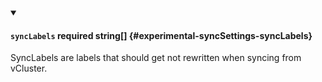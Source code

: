 
<details className="config-field" data-expandable="false" open>
<summary>

#### `syncLabels` <span className="config-field-required" data-required="false">required</span> <span className="config-field-type">string[]</span> <span className="config-field-default"></span> <span className="config-field-enum"></span> {#experimental-syncSettings-syncLabels}

SyncLabels are labels that should get not rewritten when syncing from vCluster.

</summary>



</details>
